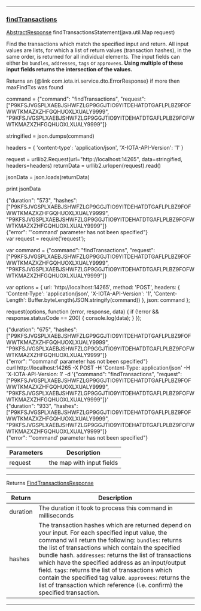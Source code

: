 
---
### [findTransactions](https://github.com/iotaledger/iri/blob/dev/src/main/java/com/iota/iri/service/API.java#L855)
 [AbstractResponse](/javadoc/com/iota/iri/service/dto/abstractresponse/) findTransactionsStatement(java.util.Map request)

Find the transactions which match the specified input and return. 
 All input values are lists, for which a list of return values (transaction hashes), in the same order, is returned for all individual elements. 
 The input fields can either be `bundles`, `addresses`, `tags` or `approvees`. 
 **Using multiple of these input fields returns the intersection of the values.**
 
 Returns an {@link com.iota.iri.service.dto.ErrorResponse} if more then maxFindTxs was found

<Tabs> 

<Tab language="Python">

<Section type="request">

command = {"command": "findTransactions", "request": ["P9KFSJVGSPLXAEBJSHWFZLGP9GGJTIO9YITDEHATDTGAFLPLBZ9FOFWWTKMAZXZHFGQHUOXLXUALY9999", "P9KFSJVGSPLXAEBJSHWFZLGP9GGJTIO9YITDEHATDTGAFLPLBZ9FOFWWTKMAZXZHFGQHUOXLXUALY9999"]}

stringified = json.dumps(command)

headers = {
    'content-type': 'application/json',
    'X-IOTA-API-Version': '1'
}

request = urllib2.Request(url="http://localhost:14265", data=stringified, headers=headers)
returnData = urllib2.urlopen(request).read()

jsonData = json.loads(returnData)

print jsonData
</Section>

<Section type="response">
{"duration": "573", "hashes": ["P9KFSJVGSPLXAEBJSHWFZLGP9GGJTIO9YITDEHATDTGAFLPLBZ9FOFWWTKMAZXZHFGQHUOXLXUALY9999", "P9KFSJVGSPLXAEBJSHWFZLGP9GGJTIO9YITDEHATDTGAFLPLBZ9FOFWWTKMAZXZHFGQHUOXLXUALY9999"]}
</Section>

<Section type="error">
{"error": "'command' parameter has not been specified"}
</Section>

<Tab language="NodeJS">

<Section type="request">
var request = require('request');

var command = {"command": "findTransactions", "request": ["P9KFSJVGSPLXAEBJSHWFZLGP9GGJTIO9YITDEHATDTGAFLPLBZ9FOFWWTKMAZXZHFGQHUOXLXUALY9999", "P9KFSJVGSPLXAEBJSHWFZLGP9GGJTIO9YITDEHATDTGAFLPLBZ9FOFWWTKMAZXZHFGQHUOXLXUALY9999"]}

var options = {
  url: 'http://localhost:14265',
  method: 'POST',
  headers: {
    'Content-Type': 'application/json',
		'X-IOTA-API-Version': '1',
    'Content-Length': Buffer.byteLength(JSON.stringify(command))
  },
  json: command
};

request(options, function (error, response, data) {
  if (!error && response.statusCode == 200) {
    console.log(data);
  }
});
</Section>

<Section type="response">
{"duration": "675", "hashes": ["P9KFSJVGSPLXAEBJSHWFZLGP9GGJTIO9YITDEHATDTGAFLPLBZ9FOFWWTKMAZXZHFGQHUOXLXUALY9999", "P9KFSJVGSPLXAEBJSHWFZLGP9GGJTIO9YITDEHATDTGAFLPLBZ9FOFWWTKMAZXZHFGQHUOXLXUALY9999"]}
</Section>

<Section type="error">
{"error": "'command' parameter has not been specified"}
</Section>

<Tab language="cURL">

<Section type="request">
curl http://localhost:14265 
-X POST 
-H 'Content-Type: application/json' 
-H 'X-IOTA-API-Version: 1' 
-d '{"command": "findTransactions", "request": ["P9KFSJVGSPLXAEBJSHWFZLGP9GGJTIO9YITDEHATDTGAFLPLBZ9FOFWWTKMAZXZHFGQHUOXLXUALY9999", "P9KFSJVGSPLXAEBJSHWFZLGP9GGJTIO9YITDEHATDTGAFLPLBZ9FOFWWTKMAZXZHFGQHUOXLXUALY9999"]}'
</Section>

<Section type="response">
{"duration": "933", "hashes": ["P9KFSJVGSPLXAEBJSHWFZLGP9GGJTIO9YITDEHATDTGAFLPLBZ9FOFWWTKMAZXZHFGQHUOXLXUALY9999", "P9KFSJVGSPLXAEBJSHWFZLGP9GGJTIO9YITDEHATDTGAFLPLBZ9FOFWWTKMAZXZHFGQHUOXLXUALY9999"]}
</Section>

<Section type="error">
{"error": "'command' parameter has not been specified"}
</Section>
</Tabs<



***
	
|Parameters | Description |
|--|--|
| request | the map with input fields |

***

Returns [FindTransactionsResponse](/javadoc/com/iota/iri/service/dto/findtransactionsresponse/)

|Return | Description |
|--|--|
| duration | The duration it took to process this command in milliseconds |
| hashes | The transaction hashes which are returned depend on your input. For each specified input value, the command will return the following: <code>bundles</code>: returns the list of transactions which contain the specified bundle hash. <code>addresses</code>: returns the list of transactions which have the specified address as an input/output field. <code>tags</code>: returns the list of transactions which contain the specified tag value. <code>approvees</code>: returns the list of transaction which reference (i.e. confirm) the specified transaction. |
***